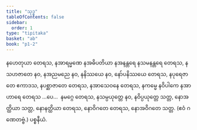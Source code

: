 ```yaml
---
title: "သုဒ္ဓ"
tableOfContents: false
sidebar:
  order: 1
type: "tipitaka"
basket: "ab"
book: "p1-2"
---
```



<DynamicBreadcrumb />

<Division number="61" book="p1-2" e="ch" v="37" p="383">

<Paragraph number="2423" book="p1-2">
နဟေတုယာ တေရသ, နအာရမ္မဏေ နအဓိပတိယာ နအနန္တရေ နသမနန္တရေ တေရသ, နသဟဇာတေ နဝ, နအညမညေ နဝ, နနိဿယေ နဝ, နော်ပနိဿယေ တေရသ, နပုရေဇာတေ ဧကာဒသ, နပစ္ဆာဇာတေ တေရသ, နအာသေဝနေ တေရသ, နကမ္မေ နဝိပါကေ နအာဟာရေ တေရသ …ပေ…  နမဂ္ဂေ တေရသ, နသမ္ပယုတ္တေ နဝ, နဝိပ္ပယုတ္တေ သတ္တ, နောအတ္ထိယာ သတ္တ, နောနတ္ထိယာ တေရသ, နောဝိဂတေ တေရသ, နောအဝိဂတေ သတ္တ. (ဧဝံ ဂဏေတဗ္ဗံ.)

</Paragraph>
</Division>

<Paragraph number="2424" type="center" book="p1-2">
ပစ္စနီယံ.
</Paragraph>